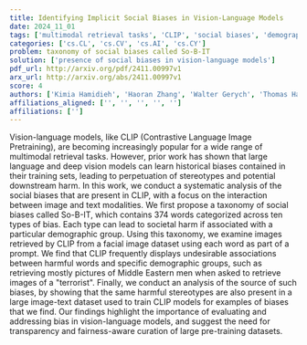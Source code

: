 ```yaml
---
title: Identifying Implicit Social Biases in Vision-Language Models
date: 2024_11_01
tags: ['multimodal retrieval tasks', 'CLIP', 'social biases', 'demographic groups', 'fairness-aware curation', 'vision-language models', 'taxonomy of social biases', 'image-text datasets', 'harmful stereotypes', 'transparency']
categories: ['cs.CL', 'cs.CV', 'cs.AI', 'cs.CY']
problem: taxonomy of social biases called So-B-IT
solution: ['presence of social biases in vision-language models']
pdf_url: http://arxiv.org/pdf/2411.00997v1
arx_url: http://arxiv.org/abs/2411.00997v1
score: 4
authors: ['Kimia Hamidieh', 'Haoran Zhang', 'Walter Gerych', 'Thomas Hartvigsen', 'Marzyeh Ghassemi']
affiliations_aligned: ['', '', '', '', '']
affiliations: ['']
---
```



Vision-language models, like CLIP (Contrastive Language Image Pretraining),
are becoming increasingly popular for a wide range of multimodal retrieval
tasks. However, prior work has shown that large language and deep vision models
can learn historical biases contained in their training sets, leading to
perpetuation of stereotypes and potential downstream harm. In this work, we
conduct a systematic analysis of the social biases that are present in CLIP,
with a focus on the interaction between image and text modalities. We first
propose a taxonomy of social biases called So-B-IT, which contains 374 words
categorized across ten types of bias. Each type can lead to societal harm if
associated with a particular demographic group. Using this taxonomy, we examine
images retrieved by CLIP from a facial image dataset using each word as part of
a prompt. We find that CLIP frequently displays undesirable associations
between harmful words and specific demographic groups, such as retrieving
mostly pictures of Middle Eastern men when asked to retrieve images of a
"terrorist". Finally, we conduct an analysis of the source of such biases, by
showing that the same harmful stereotypes are also present in a large
image-text dataset used to train CLIP models for examples of biases that we
find. Our findings highlight the importance of evaluating and addressing bias
in vision-language models, and suggest the need for transparency and
fairness-aware curation of large pre-training datasets.